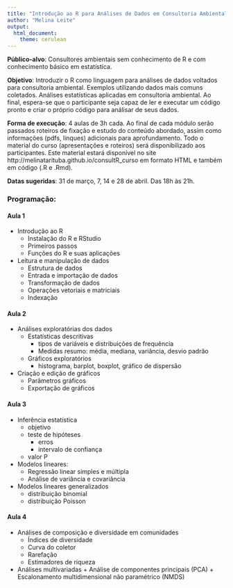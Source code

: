 ```yaml
---
title: "Introdução ao R para Análises de Dados em Consultoria Ambiental"
author: "Melina Leite"
output:
  html_document: 
    theme: cerulean
---
```


**Público-alvo**: Consultores ambientais sem conhecimento de R e com conhecimento básico em estatística.  
 
**Objetivo**: Introduzir o R como linguagem para análises de dados voltados para consultoria ambiental. Exemplos utilizando dados mais comuns coletados. Análises estatísticas aplicadas em consultoria ambiental. Ao final, espera-se que o participante seja capaz de ler e executar um código pronto e criar o próprio código para análisar de seus dados.

**Forma de execução**: 4 aulas de 3h cada. Ao final de cada módulo serão passados roteiros de fixação e estudo do conteúdo abordado, assim como informações (pdfs, linques) adicionais para aprofundamento. Todo o material do curso (apresentações e roteiros) será disponibilizado aos participantes. Este material estará disponível no site http://melinatarituba.github.io/consultR_curso em formato HTML e também em código (.R e .Rmd).


**Datas sugeridas**:  31 de março, 7, 14 e 28 de abril. Das 18h às 21h.

### Programação:  

#### Aula 1  
* Introdução ao R
    +	Instalação do R e RStudio
    +	Primeiros passos
    +	Funções do R e suas aplicações
*	Leitura e manipulação de dados  
    +	Estrutura de dados
    +	Entrada e importação de dados
    +	Transformação de dados
    +	Operações vetoriais e matriciais
    +	Indexação  

#### Aula 2  
*	Análises exploratórias dos dados
    +	Estatísticas descritivas
        +   tipos de variáveis e distribuições de frequência
        +   Medidas resumo: média, mediana, variância, desvio padrão
    +	Gráficos exploratórios
        +   histograma, barplot, boxplot, gráfico de dispersão
*	Criação e edição de gráficos
    + Parâmetros gráficos
    + Exportação de gráficos

#### Aula 3 
*	Inferência estatística
    +	objetivo
    + teste de hipóteses
        + erros
        + intervalo de confiança
    + valor P
*	Modelos lineares:
    +	Regressão linear simples e múltipla
    +	Análise de variância e covariância
*   Modelos lineares generalizados
    +   distribuição binomial
    +   distribuição Poisson

#### Aula 4  
* Análises de composição e diversidade em comunidades
    +	Índices de diversidade
    +	Curva do coletor
    + Rarefação
    + Estimadores de riqueza
* Análises multivariadas
        +	Análise de componentes principais (PCA)
        +	Escalonamento multidimensional não paramétrico (NMDS)